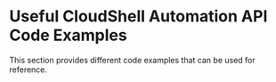 
# Useful CloudShell Automation API Code Examples

This section provides different code examples that can be used for reference.


<DocCardList items={useCurrentSidebarCategory().items}/>